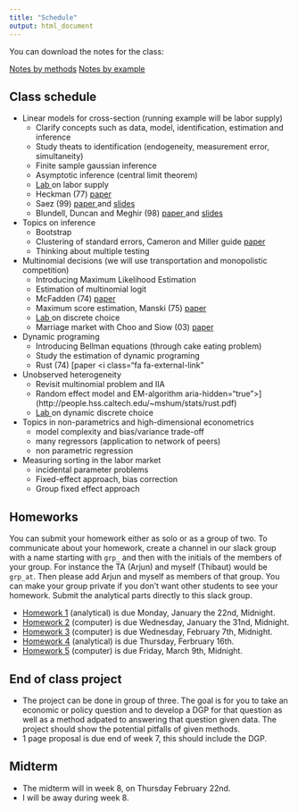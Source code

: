 ```yaml
---
title: "Schedule"
output: html_document
---
```


You can download the notes for the class:

<a class="btn btn-warning" href="pdf/econ-21130-notes.pdf" role="button">Notes by methods</a> <a class="btn btn-success" href="pdf/econ-21130-applied.pdf" role="button">Notes by example</a>
 
## Class schedule

  - Linear models for cross-section (running example will be labor supply)
    - Clarify concepts such as data, model, identification, estimation and inference
    - Study theats to identification  (endogeneity, measurement error, simultaneity)
    - Finite sample gaussian inference
    - Asymptotic inference (central limit theorem)
    - [Lab <i class="fa fa-external-link" aria-hidden="true"></i>](lab-labor-supply.html) on labor supply 
    - Heckman (77)  [paper <i class="fa fa-external-link" aria-hidden="true"></i>](http://www.nber.org/papers/w0172)
    - Saez (99) [paper <i class="fa fa-external-link" aria-hidden="true"></i>](https://eml.berkeley.edu/~saez/saezAEJ10bunching.pdf) and [slides <i class="fa fa-download" aria-hidden="true"></i> ](pdf/slides-laborsupply-kink-ug.pdf)
    - Blundell, Duncan and Meghir (98) [paper <i class="fa fa-external-link" aria-hidden="true"></i>](https://www.jstor.org/stable/2999575) and [slides <i class="fa fa-download" aria-hidden="true"></i> ](pdf/slides-laborsupply-bdm-ug.pdf)
  - Topics on inference
    - Bootstrap
    - Clustering of standard errors, Cameron and Miller guide [paper <i class="fa fa-external-link" aria-hidden="true"></i>](http://cameron.econ.ucdavis.edu/research/Cameron_Miller_JHR_2015_February.pdf)
    - Thinking about multiple testing
  - Multinomial decisions (we will use transportation and monopolistic competition)
    - Introducing Maximum Likelihood Estimation
    - Estimation of multinomial logit
    - McFadden (74) [paper <i class="fa fa-external-link" aria-hidden="true"></i>](https://www.sciencedirect.com/science/article/pii/0047272774900036)
    - Maximum score estimation, Manski (75) [paper <i class="fa fa-external-link" aria-hidden="true"></i>](https://www.sciencedirect.com/science/article/pii/0304407675900329)
    - [Lab <i class="fa fa-external-link" aria-hidden="true"></i>](lab-labor-supply.html) on discrete choice 
    - Marriage market with Choo and Siow (03) [paper <i class="fa fa-external-link" aria-hidden="true"></i>](http://homes.chass.utoronto.ca/~siow/papers/who_marries_whom.pdf)
  - Dynamic programing 
    - Introducing Bellman equations (through cake eating problem)
    - Study the estimation of dynamic programing 
    - Rust (74) [paper <i class="fa fa-external-link"     
  - Unobserved heterogeneity
    - Revisit multinomial problem and IIA 
    - Random effect model and EM-algorithm
aria-hidden="true"></i>](http://people.hss.caltech.edu/~mshum/stats/rust.pdf)
    - [Lab <i class="fa fa-external-link" aria-hidden="true"></i>](lab-labor-supply.html) on dynamic discrete choice 
  - Topics in non-parametrics and high-dimensional econometrics
    - model complexity and bias/variance trade-off
    - many regressors (application to network of peers)
    - non parametric regression
  - Measuring sorting in the labor market
    - incidental parameter problems
    - Fixed-effect approach, bias correction
    - Group fixed effect approach

## Homeworks

You can submit your homework either as solo or as a group of two. To communicate about your homework, create a channel in our slack group with a name starting with `grp_` and then with the initials of the members of your group. For instance the TA (Arjun) and myself (Thibaut) would be `grp_at`. Then please add Arjun and myself as members of that group. You can make your group private if you don't want other students to see your homework. Submit the analytical parts directly to this slack group.

<!-- To submit your answers to computational homeworks. Please create a `git` repository (you can make it private), and add the RA and myself as contributor (in the case of private), or just share the URL with us if you choose to make the repo public. You can create your repository on [github](http://github.com) or [bitbucket](htpp://bitbucket.org), your choice! -->

 - [Homework 1](pdf/hw1_w18.pdf) (analytical) is due Monday, January the 22nd, Midnight. 
 - [Homework 2](hw-lsupply.html) (computer) is due Wednesday, January the 31nd, Midnight.
 - [Homework 3](hw-inference.html) (computer) is due Wednesday, February 7th, Midnight.
 - [Homework 4](pdf/hw4_w18.pdf) (analytical) is due Thursday, Ferbruary 16th. 
 - [Homework 5](hw-hetero.html) (computer) is due Friday, March 9th, Midnight.
 
## End of class project

 - The project can be done in group of three. The goal is for you to take an economic or policy question and to develop a DGP for that question as well as a method adpated to answering that question given data. The project should show the potential pitfalls of given methods.
 - 1 page proposal is due end of week 7, this should include the DGP.

## Midterm

 - The <span class="label label-warning">midterm</span> will in week 8, on Thursday February 22nd.
 - I will be away during week 8.



